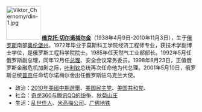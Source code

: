 [[File:Viktor Chernomyrdin-1.jpg|90px|left]]
'''[[维克托·切尔诺梅尔金]]'''（1938年4月9日-2010年11月3日），生于[[俄罗斯]]南部[[奥伦堡州]]。1972年毕业于莫斯科工学院经济工程师专业，获技术学副博士学位，是俄罗斯工程科学院院士。1985年任天然气工业部部长。1992年5月任俄罗斯副总理，同年12月任[[俄罗斯总理|总理]]、安全会议常务委员。1998年8月23日，正值俄罗斯金融危机加剧之际，[[叶利钦]]总统再次任命他为代总理。2001年5月10日，俄罗斯总统[[普京]]任命切尔诺梅尔金出任俄罗斯驻乌克兰大使。

* 政治：[[2010年美國中期選舉]]、[[美国民主党]]、[[美国共和党]]、
* 社会：[[奇虎360与腾讯QQ的纷争]]、[[秋菊山庄]]
* 生活：[[乱世佳人]]、[[米高梅公司]]、[[广佛地铁]]